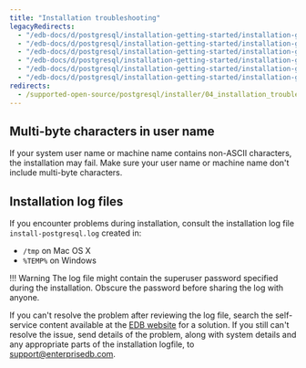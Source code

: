 ```yaml
---
title: "Installation troubleshooting"
legacyRedirects:
  - "/edb-docs/d/postgresql/installation-getting-started/installation-guide/13.0/installation_troubleshooting.html"
  - "/edb-docs/d/postgresql/installation-getting-started/installation-guide-installers/11/PostgreSQL_Installation_Guide.1.13.html"
  - "/edb-docs/d/postgresql/installation-getting-started/installation-guide-installers/12/installation_troubleshooting.html"
  - "/edb-docs/d/postgresql/installation-getting-started/installation-guide-installers/9.5/PostgreSQL_Installation_Guide.1.17.html"
  - "/edb-docs/d/postgresql/installation-getting-started/installation-guide-installers/9.6/PostgreSQL_Installation_Guide.1.17.html"
  - "/edb-docs/d/postgresql/installation-getting-started/installation-guide-installers/10/PostgreSQL_Installation_Guide.1.22.html"
redirects:
  - /supported-open-source/postgresql/installer/04_installation_troubleshooting/
---
```


## Multi-byte characters in user name

If your system user name or machine name contains non-ASCII characters, the installation may fail. Make sure your user name or machine name don't include multi-byte characters.

## Installation log files

If you encounter problems during installation, consult the installation log file `install-postgresql.log` created in:

-   `/tmp` on Mac OS X
-   `%TEMP%` on Windows

!!! Warning
    The log file might contain the superuser password specified during the installation. Obscure the password before sharing the log with anyone.

If you can't resolve the problem after reviewing the log file, search the self-service content available at the [EDB website](https://www.enterprisedb.com/postgres-tutorials) for a solution. If you still can't resolve the issue, send details of the problem, along with system details and any appropriate parts of the installation logfile, to [support@enterprisedb.com](mailto:support@enterprisedb.com).
